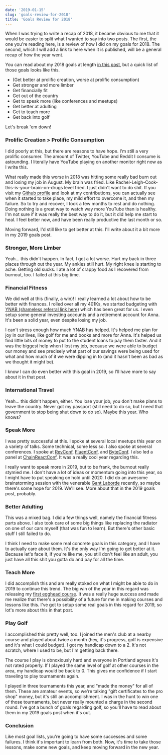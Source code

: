 ```yaml
---
date: '2019-01-15'
slug: 'goals-review-for-2018'
title: 'Goals Review for 2018'
---
```


When I was trying to write a recap of 2018, it became obvious to me that it would be easier to split what I wanted to say into two posts. The first, the one you're reading here, is a review of how I did on my goals for 2018. The second, which I will add a link to here when it is published, will be a general recap of how the year went.

You can read about my 2018 goals at length [in this post](/goals-for-2018), but a quick list of those goals looks like this.

- (Get better at prolific creation, worse at prolific consumption)
- Get stronger and more limber
- Get financially fit
- Get out of the country
- Get to speak more (like conferences and meetups)
- Get better at adulting
- Get to teach more
- Get back into golf

Let's break 'em down!

### Prolific Creation > Prolific Consumption

I did poorly at this, but there are reasons to have hope. I'm still a very prolific consumer. The amount of Twitter, YouTube and Reddit I consume is astounding. I literally have YouTube playing on another monitor right now as I write this.

What really made this worse in 2018 was hitting some really bad burn out and losing my job in August. My brain was fried. Like Rachel-Leigh-Cook-this-is-your-brain-on-drugs level fried. I just didn't want to do shit. If you visit my [Github profile](https://github.com/kyleshevlin) and look at my contributions, you can actually see when it started to take place, my mild effort to overcome it, and then my failure. So to try and recover, I took a few months to rest and do nothing. Doing nothing is a great way to watch way more YouTube than is healthy. I'm not sure if it was really the best way to do it, but it did help me start to heal. I feel better now, and have been really productive the last month or so.

Moving forward, I'd still like to get better at this. I'll write about it a bit more in my 2019 goals post.

### Stronger, More Limber

Yeah... this didn't happen. In fact, I got a lot worse. Hurt my back in three places through out the year. My ankles still hurt. My right knee is starting to ache. Getting old sucks. I ate a lot of crappy food as I recovered from burnout, too. I failed at this big time.

### Financial Fitness

We did well at this (finally, a win)! I really learned a lot about how to be better with finances. I rolled over all my 401Ks, we started budgeting with [YNAB (shameless referral link here)](https://ynab.com/referral/?ref=LYFmWa7NnaXUdCxR&utm_source=customer_referral) which has been great for us. I even setup some general investing accounts and a retirement account for Anna. It's been a solid year, even despite losing my job.

I can't stress enough how much YNAB has helped. It's helped me plan for joy in our lives, like golf for me and books and more for Anna. It's helped us find little bits of money to put to the student loans to pay them faster. And it was the biggest help when I lost my job, because we were able to budget our money and see precisely what part of our savings were being used for what and how much of it we were dipping in to (and it hasn't been as bad as we thought it might be).

I know I can do even better with this goal in 2019, so I'll have more to say about it in that post.

### International Travel

Yeah... this didn't happen, either. You lose your job, you don't make plans to leave the country. Never got my passport (still need to do so, but I need that government to stop being shut down to do so). Maybe this year. Who knows?

### Speak More

I was pretty successful at this. I spoke at several local meetups this year on a variety of talks. Some technical, some less so. I also spoke at several conferences. I spoke at [RevConf](https://revolutionconf.com/), [FluentConf](https://conferences.oreilly.com/fluent/fl-ca), and [ByteConf](https://www.byteconf.com/). I also led a panel at [ChainReactConf](https://infinite.red/ChainReactConf). It was a really cool year regarding this.

I really want to speak more in 2019, but to be frank, the burnout really stymied me. I don't have a lot of ideas or momentum going into this year, so I might have to put speaking on hold until 2020. I did do an awesome brainstorming session with the venerable [Gant Laborde](https://twitter.com/GantLaborde) recently, so maybe there's some hope for 2019. We'll see. More about that in the 2019 goals post, probably.

### Better Adulting

This was a mixed bag. I did a few things well, namely the financial fitness parts above. I also took care of some big things like replacing the radiator on one of our cars myself (that was fun to learn). But there's other basic stuff I still failed to do.

I think I need to make some real concrete goals in this category, and I have to actually care about them. It's the only way I'm going to get better at it. Because let's face it, if you're like me, you still don't feel like an adult, you just have all this shit you gotta do and pay for all the time.

### Teach More

I did accomplish this and am really stoked on what I might be able to do in 2019 to continue this trend. The big win of the year in this regard was releasing my [first egghead course](https://egghead.io/courses/data-structures-and-algorithms-in-javascript/?af=8u8eik). It was a really huge success and made me realize that there's a possibility of a future for me in making courses and lessons like this. I've got to setup some real goals in this regard for 2019, so lot's more about this in that post.

### Play Golf

I accomplished this pretty well, too. I joined the men's club at a nearby course and played about twice a month (hey, it's progress, golf is expensive and it's what I could budget). I got my handicap down to a 2. It's not scratch, where I used to be, but I'm getting back there.

The course I play is obnoxiously hard and everyone in Portland agrees it's not rated properly. If I played the same level of golf at other courses in the area, my handicap would be back to 0. This gives me confidence if I start traveling to play tournaments again.

I played in three tournaments this year, and "made the money" for all of them. These are amateur events, so we're talking "gift certificates to the pro shop" money, but it's still an accomplishment. I was in the hunt to win one of those tournaments, but never really mounted a charge in the second round. I've got a bunch of goals regarding golf, so you'll have to read about them in my 2019 goals post when it's out.

### Conclusion

Like most goal lists, you're going to have some successes and some failures. I think it's important to learn from both. Now, it's time to take those lessons, make some new goals, and keep moving forward in the new year.
